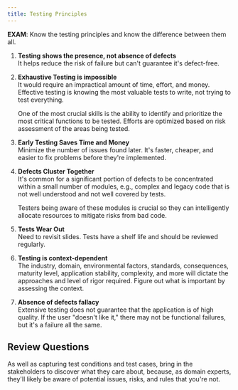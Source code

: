 ```yaml
---
title: Testing Principles
---
```



**EXAM**: Know the testing principles and know the difference between them all.

1. **Testing shows the presence, not absence of defects**  
   It helps reduce the risk of failure but can't guarantee it's defect-free.

2. **Exhaustive Testing is impossible**  
   It would require an impractical amount of time, effort, and money. Effective testing is knowing the most valuable tests to write, not trying to test everything.

   One of the most crucial skills is the ability to identify and prioritize the most critical functions to be tested. Efforts are optimized based on risk assessment of the areas being tested.

3. **Early Testing Saves Time and Money**  
   Minimize the number of issues found later. It's faster, cheaper, and easier to fix problems before they're implemented.

4. **Defects Cluster Together**  
   It's common for a significant portion of defects to be concentrated within a small number of modules, e.g., complex and legacy code that is not well understood and not well covered by tests.

   Testers being aware of these modules is crucial so they can intelligently allocate resources to mitigate risks from bad code.

5. **Tests Wear Out**  
   Need to revisit slides. Tests have a shelf life and should be reviewed regularly.

6. **Testing is context-dependent**  
   The industry, domain, environmental factors, standards, consequences, maturity level, application stability, complexity, and more will dictate the approaches and level of rigor required. Figure out what is important by assessing the context.

7. **Absence of defects fallacy**  
   Extensive testing does not guarantee that the application is of high quality. If the user "doesn't like it," there may not be functional failures, but it's a failure all the same.

## Review Questions

<FAQList title="FAQs">
  <FAQ title="How to find out what's important to your organization?">
    As well as capturing test conditions and test cases, bring in the stakeholders to discover what they care about, because, as domain experts, they'll likely be aware of potential issues, risks, and rules that you're not.
  </FAQ>
</FAQList>
